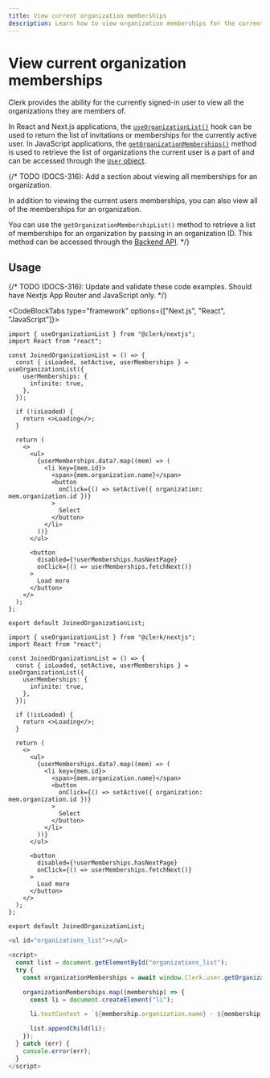 ```yaml
---
title: View current organization memberships
description: Learn how to view organization memberships for the currently signed-in user.
---
```


# View current organization memberships

Clerk provides the ability for the currently signed-in user to view all the organizations they are members of.

In React and Next.js applications, the [`useOrganizationList()`](/docs/references/react/use-organization-list) hook can be used to return the list of invitations or memberships for the currently active user. In JavaScript applications, the [`getOrganizationMemberships()`](/docs/references/javascript/user/user#get-organization-memberships) method is used to retrieve the list of organizations the current user is a part of and can be accessed through the [`User` object](/docs/references/javascript/user/user).

{/* TODO (DOCS-316): Add a section about viewing all memberships for an organization.

In addition to viewing the current users memberships, you can also view all of the memberships for an organization.

You can use the `getOrganizationMembershipList()` method to retrieve a list of memberships for an organization by passing in an organization ID. This method can be accessed through the [Backend API](/docs/references/backend/organization/get-organization-membership-list). */}

## Usage

{/* TODO (DOCS-316): Update and validate these code examples. Should have Nextjs App Router and JavaScript only. */}

<CodeBlockTabs type="framework" options={["Next.js", "React", "JavaScript"]}>
```tsx filename="pages/joined-organizations.tsx"
import { useOrganizationList } from "@clerk/nextjs";
import React from "react";
 
const JoinedOrganizationList = () => {
  const { isLoaded, setActive, userMemberships } = useOrganizationList({
    userMemberships: {
      infinite: true,
    },
  });
 
  if (!isLoaded) {
    return <>Loading</>;
  }
 
  return (
    <>
      <ul>
        {userMemberships.data?.map((mem) => (
          <li key={mem.id}>
            <span>{mem.organization.name}</span>
            <button
              onClick={() => setActive({ organization: mem.organization.id })}
            >
              Select
            </button>
          </li>
        ))}
      </ul>
 
      <button
        disabled={!userMemberships.hasNextPage}
        onClick={() => userMemberships.fetchNext()}
      >
        Load more
      </button>
    </>
  );
};
 
export default JoinedOrganizationList;
```

```tsx filename="joined-organizations.tsx"
import { useOrganizationList } from "@clerk/nextjs";
import React from "react";
 
const JoinedOrganizationList = () => {
  const { isLoaded, setActive, userMemberships } = useOrganizationList({
    userMemberships: {
      infinite: true,
    },
  });
 
  if (!isLoaded) {
    return <>Loading</>;
  }
 
  return (
    <>
      <ul>
        {userMemberships.data?.map((mem) => (
          <li key={mem.id}>
            <span>{mem.organization.name}</span>
            <button
              onClick={() => setActive({ organization: mem.organization.id })}
            >
              Select
            </button>
          </li>
        ))}
      </ul>
 
      <button
        disabled={!userMemberships.hasNextPage}
        onClick={() => userMemberships.fetchNext()}
      >
        Load more
      </button>
    </>
  );
};
 
export default JoinedOrganizationList;
```

```js filename="joined-organizations.js"
<ul id="organizations_list"></ul>

<script>
  const list = document.getElementById("organizations_list");
  try {
    const organizationMemberships = await window.Clerk.user.getOrganizationMemberships();

    organizationMemberships.map((membership) => {
      const li = document.createElement("li");

      li.textContent = `${membership.organization.name} - ${membership.role}`;

      list.appendChild(li);
    });
  } catch (err) {
    console.error(err);
  }
</script>
```
</CodeBlockTabs>